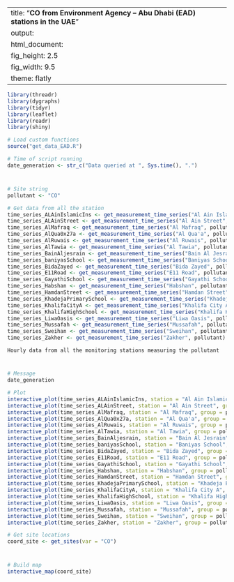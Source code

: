 
---
title: "**CO from Environment Agency – Abu Dhabi (EAD) stations in the UAE**"
output:
  html_document:
    fig_height: 2.5
    fig_width: 9.5
    theme: flatly
---

```{r set_up, message = FALSE, echo = FALSE, warning = FALSE}
library(threadr)
library(dygraphs)
library(tidyr)
library(leaflet)
library(readr)
library(shiny)

# Load custom functions
source("get_data_EAD.R")

# Time of script running
date_generation <- str_c("Data queried at ", Sys.time(), ".")
```
# 

## 
```{r import_data, message = FALSE, echo = FALSE, results = "hide", cache = TRUE, warning = FALSE}

# Site string
pollutant <- "CO"

# Get data from all the station
time_series_ALAinIslamicIns <- get_measurement_time_series("Al Ain Islamic Ins", pollutant)
time_series_ALAinStreet <- get_measurement_time_series("Al Ain Street", pollutant)
time_series_AlMafraq <- get_measurement_time_series("Al Mafraq", pollutant)
time_series_AlQua0x27a <- get_measurement_time_series("Al Qua'a", pollutant)
time_series_AlRuwais <- get_measurement_time_series("Al Ruwais", pollutant)
time_series_AlTawia <- get_measurement_time_series("Al Tawia", pollutant)
time_series_BainAljesrain <- get_measurement_time_series("Bain Al Jesrain", pollutant)
time_series_baniyasSchool <- get_measurement_time_series("Baniyas School", pollutant)
time_series_BidaZayed <- get_measurement_time_series("Bida Zayed", pollutant)
time_series_E11Road <- get_measurement_time_series("E11 Road", pollutant)
time_series_GayathiSchool <- get_measurement_time_series("Gayathi School", pollutant)
time_series_Habshan <- get_measurement_time_series("Habshan", pollutant)
time_series_HamdanStreet <- get_measurement_time_series("Hamdan Street", pollutant)
time_series_KhadejaPrimarySchool <- get_measurement_time_series("Khadeja Primary School", pollutant)
time_series_KhalifaCityA <- get_measurement_time_series("Khalifa City A", pollutant)
time_series_KhalifaHighSchool <- get_measurement_time_series("Khalifa High School", pollutant)
time_series_LiwaOasis <- get_measurement_time_series("Liwa Oasis", pollutant)
time_series_Mussafah <- get_measurement_time_series("Mussafah", pollutant)
time_series_Sweihan <- get_measurement_time_series("Sweihan", pollutant)
time_series_Zakher <- get_measurement_time_series("Zakher", pollutant)
```

 `Hourly data from all the monitoring stations measuring the pollutant`
 
# 

## 

```{r plot_NCMS_NO2, echo = FALSE, cache = TRUE}
# Message
date_generation

# Plot
interactive_plot(time_series_ALAinIslamicIns, station = "Al Ain Islamic Ins", group =   pollutant, pollu="CO")
interactive_plot(time_series_ALAinStreet, station = "Al Ain Street", group = pollutant, pollu="CO")
interactive_plot(time_series_AlMafraq, station = "Al Mafraq", group = pollutant, pollu="CO")
interactive_plot(time_series_AlQua0x27a, station = "Al Qua'a", group = pollutant, pollu="CO")
interactive_plot(time_series_AlRuwais, station = "Al Ruwais", group = pollutant, pollu="CO")
interactive_plot(time_series_AlTawia, station = "Al Tawia", group = pollutant, pollu="CO")
interactive_plot(time_series_BainAljesrain, station = "Bain Al Jesrain", group = pollutant, pollu="CO")
interactive_plot(time_series_baniyasSchool, station = "Baniyas School", group = pollutant, pollu="CO")
interactive_plot(time_series_BidaZayed, station = "Bida Zayed", group = pollutant, pollu="CO")
interactive_plot(time_series_E11Road, station = "E11 Road", group = pollutant, pollu="CO")
interactive_plot(time_series_GayathiSchool, station = "Gayathi School", group = pollutant, pollu="CO")
interactive_plot(time_series_Habshan, station = "Habshan", group = pollutant, pollu="CO")
interactive_plot(time_series_HamdanStreet, station = "Hamdan Street", group = pollutant, pollu="CO")
interactive_plot(time_series_KhadejaPrimarySchool, station = "Khadeja Primary School", group = pollutant, pollu="CO")
interactive_plot(time_series_KhalifaCityA, station = "Khalifa City A", group = pollutant, pollu="CO")
interactive_plot(time_series_KhalifaHighSchool, station = "Khalifa High School", group =pollutant, pollu="CO")
interactive_plot(time_series_LiwaOasis, station = "Liwa Oasis", group = pollutant, pollu="CO")
interactive_plot(time_series_Mussafah, station = "Mussafah", group = pollutant, pollu="CO")
interactive_plot(time_series_Sweihan, station = "Sweihan", group = pollutant, pollu="CO")
interactive_plot(time_series_Zakher, station = "Zakher", group = pollutant, pollu="CO")

```


```{r import_data_for_map, message = FALSE, echo = FALSE, results = "hide", cache = TRUE}
# Get site locations
coord_site <- get_sites(var = "CO")

```
#
 
##

```{r map, fig.height = 8, echo = FALSE, message = FALSE, cache = TRUE}
# Build map
interactive_map(coord_site)
```

 
 